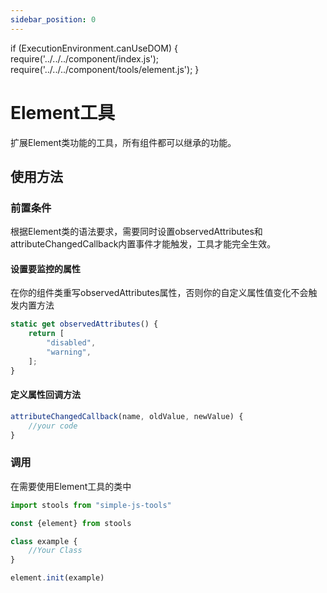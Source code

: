 ```yaml
---
sidebar_position: 0
---
```

if (ExecutionEnvironment.canUseDOM) {
    require('../../../component/index.js');
    require('../../../component/tools/element.js');
}

# Element工具
扩展Element类功能的工具，所有组件都可以继承的功能。

## 使用方法
### 前置条件
根据Element类的语法要求，需要同时设置observedAttributes和attributeChangedCallback内置事件才能触发，工具才能完全生效。

#### 设置要监控的属性
在你的组件类重写observedAttributes属性，否则你的自定义属性值变化不会触发内置方法
```javascript
static get observedAttributes() {
    return [
        "disabled",
        "warning",
    ];
}
```
#### 定义属性回调方法
```javascript
attributeChangedCallback(name, oldValue, newValue) {
    //your code
}
```

### 调用
在需要使用Element工具的类中
```javascript
import stools from "simple-js-tools"

const {element} from stools

class example {
    //Your Class
}

element.init(example)

```